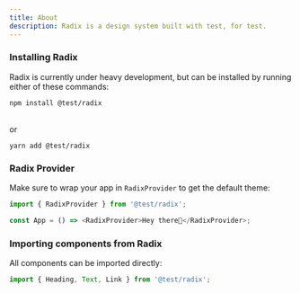 ```yaml
---
title: About
description: Radix is a design system built with test, for test.
---
```


### Installing Radix

Radix is currently under heavy development, but can be installed by running either of these commands:

```
npm install @test/radix
```

<br />
or

```
yarn add @test/radix
```

### Radix Provider

Make sure to wrap your app in `RadixProvider` to get the default theme:

```js
import { RadixProvider } from '@test/radix';

const App = () => <RadixProvider>Hey there👋</RadixProvider>;
```

### Importing components from Radix

All components can be imported directly:

```js
import { Heading, Text, Link } from '@test/radix';
```
